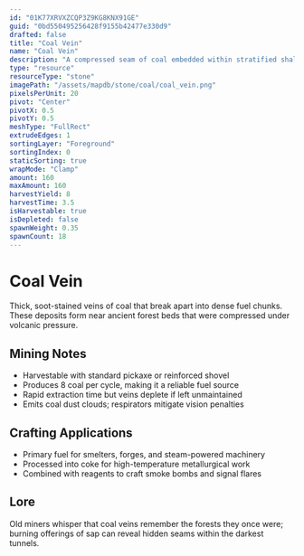 ```yaml
---
id: "01K77XRVXZCQP3Z9KG8KNX91GE"
guid: "0bd550495256428f9155b42477e330d9"
drafted: false
title: "Coal Vein"
name: "Coal Vein"
description: "A compressed seam of coal embedded within stratified shale"
type: "resource"
resourceType: "stone"
imagePath: "/assets/mapdb/stone/coal/coal_vein.png"
pixelsPerUnit: 20
pivot: "Center"
pivotX: 0.5
pivotY: 0.5
meshType: "FullRect"
extrudeEdges: 1
sortingLayer: "Foreground"
sortingIndex: 0
staticSorting: true
wrapMode: "Clamp"
amount: 160
maxAmount: 160
harvestYield: 8
harvestTime: 3.5
isHarvestable: true
isDepleted: false
spawnWeight: 0.35
spawnCount: 18
---
```



# Coal Vein

Thick, soot-stained veins of coal that break apart into dense fuel chunks. These deposits form near ancient forest beds that were
compressed under volcanic pressure.

<MapDBPanel data={frontmatter} />

<Adsense />

## Mining Notes
- Harvestable with standard pickaxe or reinforced shovel
- Produces 8 coal per cycle, making it a reliable fuel source
- Rapid extraction time but veins deplete if left unmaintained
- Emits coal dust clouds; respirators mitigate vision penalties

## Crafting Applications
- Primary fuel for smelters, forges, and steam-powered machinery
- Processed into coke for high-temperature metallurgical work
- Combined with reagents to craft smoke bombs and signal flares

## Lore
Old miners whisper that coal veins remember the forests they once were; burning offerings of sap can reveal hidden seams within
the darkest tunnels.
